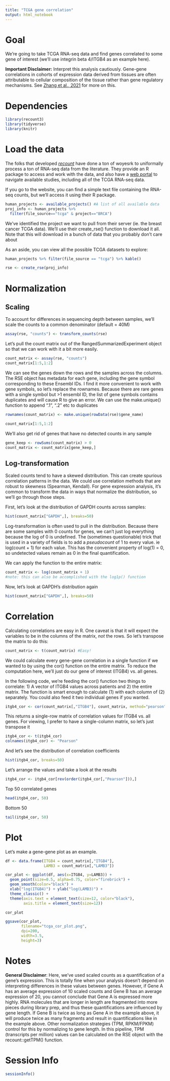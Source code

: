 ```yaml
---
title: "TCGA gene correlation"
output: html_notebook
---
```


# Goal
We're going to take TCGA RNA-seq data and find genes correlated to some gene of interest (we'll use integrin beta 4/ITGB4 as an example here). 

**Important Disclaimer:** Interpret this analysis cautiously. Gene-gene correlations in cohorts of expression data derived from tissues are often attributable to cellular composition of the tissue rather than gene regulatory mechanisms. See [Zhang et al., 2021](https://academic.oup.com/bib/article/22/1/127/5669861)  for more on this.

# Dependencies
```r
library(recount3)
library(tidyverse)
library(knitr)
```

# Load the data
The folks that developed [*recount*](https://doi.org/10.1038/nbt.3838) have done a ton of woyesrk to uniformally process a ton of RNA-seq data from the literature. They provide an R package to access and work with the data, and also have a [web portal](http://rna.recount.bio) to navigate available studies, including all of the TCGA RNA-seq data.

If you go to the website, you can find a simple text file containing the RNA-seq counts, but we'll access it using their R package.

```r
human_projects <- available_projects() #A list of all available data
proj_info <- human_projects %>%
  filter(file_source=="tcga" & project=="BRCA")
```

We've identified the project we want to pull from their server (ie. the breast cancer TCGA data). We'll use their create_rse() function to download it all. Note that this will download in a bunch of data that you probably don't care about

As an aside, you can view all the possible TCGA datasets to explore:
```r
human_projects %>% filter(file_source == "tcga") %>% kable()
```


```r
rse <- create_rse(proj_info)
```

# Normalization
## Scaling
To account for differences in sequencing depth between samples, we'll scale the counts to a common denominator (default = 40M)
```r
assay(rse, "counts") <- transform_counts(rse)
```

Let's pull the count matrix out of the RangedSummarizedExperiment object so that we can work with it a bit more easily.
```r
count_matrix <- assay(rse, "counts")
count_matrix[1:5,1:2]
```

We can see the genes down the rows and the samples across the columns. The RSE object has metadata for each gene, including the gene symbol corresponding to these Ensembl IDs. I find it more convenient to work with gene symbols, so let's replace the rownames. Because there are rare genes with a single symbol but >1 ensembl ID, the list of gene symbols contains duplicates and will cause R to give an error. We can use the make.unique() function to append ".1", ".2" etc to duplicates
```r
rownames(count_matrix) <- make.unique(rowData(rse)$gene_name)
```

```r
count_matrix[1:5,1:2]
```

We'll also get rid of genes that have no detected counts in any sample
```r
gene_keep <- rowSums(count_matrix) > 0
count_matrix <- count_matrix[gene_keep,]
```


## Log-transformation
Scaled counts tend to have a skewed distribution. This can create spurious correlation patterns in the data. We could use correlation methods that are robust to skewness (Spearman, Kendall). For gene expression analysis, it's common to transform the data in ways that normalize the distribution, so we'll go through those steps.

First, let's look at the distribution of GAPDH counts across samples:
```r
hist(count_matrix["GAPDH",], breaks=50)
```

Log-transformation is often used to pull in the distribution. Because there are some samples with 0 counts for genes, we can't just log everything because the log of 0 is undefined. The (sometimes questionable) trick that is used in a variety of fields is to add a *pseudocount* of 1 to every value. ie log(count + 1) for each value. This has the convenient property of log(1) = 0, so undetected values remain as 0 in the final quantification.

We can apply the function to the entire matrix:

```r
count_matrix <- log(count_matrix + 1)
#note: this can also be accomplished with the log1p() function
```

Now, let's look at GAPDH's distribution again
```r
hist(count_matrix["GAPDH",], breaks=50)
```

# Correlation
Calculating correlations are easy in R. One caveat is that it will expect the variables to be in the columns of the matrix, *not* the rows. So let's transpose the matrix to do this:

```r
count_matrix <- t(count_matrix) #Easy!
```

We could calculate every gene-gene correlation in a single function if we wanted to by using the cor() function on the entire matrix. To reduce the computation here, we'll just do our gene of interest (ITGB4) vs. all genes.

In the following code, we're feeding the cor() function two things to correlate: 1) A vector of ITGB4 values across patients and 2) the entire matrix. The function is smart enough to calculate (1) with each column of (2) separately. You could also feed it two individual genes if you wanted.

```r
itgb4_cor <- cor(count_matrix[,"ITGB4"], count_matrix, method="pearson")
```

This returns a single-row matrix of correlation values for ITGB4 vs. all genes. For viewing, I prefer to have a single-column matrix, so let's just transpose it

```r
itgb4_cor <- t(itgb4_cor)
colnames(itgb4_cor) <- "Pearson"
```

And let's see the distribution of correlation coefficients
```r
hist(itgb4_cor, breaks=50)
```

Let's arrange the values and take a look at the results
```r
itgb4_cor <- itgb4_cor[rev(order(itgb4_cor[,"Pearson"])),]
```

Top 50 correlated genes
```r
head(itgb4_cor, 50)
```

Bottom 50
```r
tail(itgb4_cor, 50)
```

# Plot

Let's make a gene-gene plot as an example.

```r
df <- data.frame(ITGB4 = count_matrix[,"ITGB4"],
                 LAMB3 = count_matrix[,"LAMB3"])
```

```r
cor_plot <- ggplot(df, aes(x=ITGB4, y=LAMB3)) +
  geom_point(size=0.5, alpha=0.75, color="firebrick") +
  geom_smooth(color="black") +
  xlab("log(ITGB4)") + ylab("log(LAMB3)") +
  theme_classic() +
  theme(axis.text = element_text(size=12, color="black"),
        axis.title = element_text(size=12))
```

```r
cor_plot
```
```r
ggsave(cor_plot,
       filename="tcga_cor_plot.png",
       dpi=200,
       width=3.5,
       height=3)
```


# Notes
**General Disclaimer**: Here, we've used scaled counts as a quantification of a gene's expression. This is totally fine when your analysis doesn't depend on interpreting differences in these values between genes. However, if Gene A has an average expression of 10 scaled counts and Gene B has an average expression of 20, you cannot conclude that Gene A is expressed more highly. RNA molecules that are longer in length are fragmented into more pieces during library prep, and thus these quantifications are influenced by gene length. If Gene B is twice as long as Gene A in the example above, it will produce twice as many fragments and result in quantifications like in the example above. Other normalization strategies (TPM, RPKM/FPKM) control for this by normalizing to gene length. In this pipeline, TPM (transcripts per million) values can be calculated on the RSE object with the recount::getTPM() function.


# Session Info
```r
sessionInfo()
```



